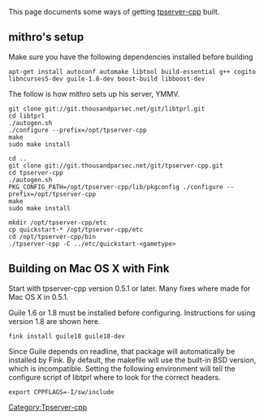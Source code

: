 This page documents some ways of getting [[tpserver-cpp]] built.

==mithro's setup==

Make sure you have the following dependencies installed before building
<pre>
apt-get install autoconf automake libtool build-essential g++ cogito libncurses5-dev guile-1.8-dev boost-build libboost-dev
</pre>

The follow is how mithro sets up his server, YMMV.

<pre>
git clone git://git.thousandparsec.net/git/libtprl.git
cd libtprl
./autogen.sh
./configure --prefix=/opt/tpserver-cpp
make
sudo make install

cd ..
git clone git://git.thousandparsec.net/git/tpserver-cpp.git
cd tpserver-cpp
./autogen.sh
PKG_CONFIG_PATH=/opt/tpserver-cpp/lib/pkgconfig ./configure --prefix=/opt/tpserver-cpp
make
sudo make install

mkdir /opt/tpserver-cpp/etc
cp quickstart-* /opt/tpserver-cpp/etc
cd /opt/tpserver-cpp/bin
./tpserver-cpp -C ../etc/quickstart-<gametype>
</pre>

== Building on Mac OS X with Fink ==
Start with tpserver-cpp version 0.5.1 or later. Many fixes where made for Mac OS X in 0.5.1.


Guile 1.6 or 1.8 must be installed before configuring.  Instructions for using version 1.8 are shown here.

<pre>
fink install guile18 guile18-dev
</pre>

Since Guile depends on readline, that package will automatically be installed by Fink.  By default, the makefile will use the built-in BSD version, which is incompatible.  Setting the following environment will tell the configure script of libtprl where to look for the correct headers.

<pre>
export CPPFLAGS=-I/sw/include
</pre>



[[Category:Tpserver-cpp]]